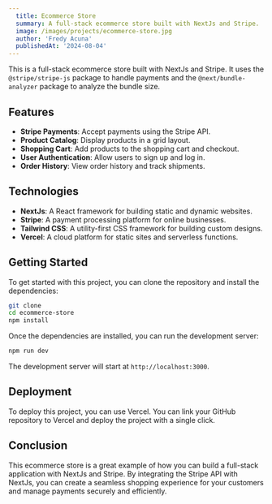 ```yaml
---
  title: Ecommerce Store
  summary: A full-stack ecommerce store built with NextJs and Stripe.
  image: /images/projects/ecommerce-store.jpg
  author: 'Fredy Acuna'
  publishedAt: '2024-08-04'
---
```


This is a full-stack ecommerce store built with NextJs and Stripe. It uses the
`@stripe/stripe-js` package to handle payments and the `@next/bundle-analyzer`
package to analyze the bundle size.

## Features

- **Stripe Payments**: Accept payments using the Stripe API.
- **Product Catalog**: Display products in a grid layout.
- **Shopping Cart**: Add products to the shopping cart and checkout.
- **User Authentication**: Allow users to sign up and log in.
- **Order History**: View order history and track shipments.

## Technologies

- **NextJs**: A React framework for building static and dynamic websites.
- **Stripe**: A payment processing platform for online businesses.
- **Tailwind CSS**: A utility-first CSS framework for building custom designs.
- **Vercel**: A cloud platform for static sites and serverless functions.

## Getting Started

To get started with this project, you can clone the repository and install the
dependencies:

```bash
git clone
cd ecommerce-store
npm install
```

Once the dependencies are installed, you can run the development server:

```bash
npm run dev
```

The development server will start at `http://localhost:3000`.

## Deployment

To deploy this project, you can use Vercel. You can link your GitHub repository
to Vercel and deploy the project with a single click.

## Conclusion

This ecommerce store is a great example of how you can build a full-stack
application with NextJs and Stripe. By integrating the Stripe API with NextJs,
you can create a seamless shopping experience for your customers and manage
payments securely and efficiently.
